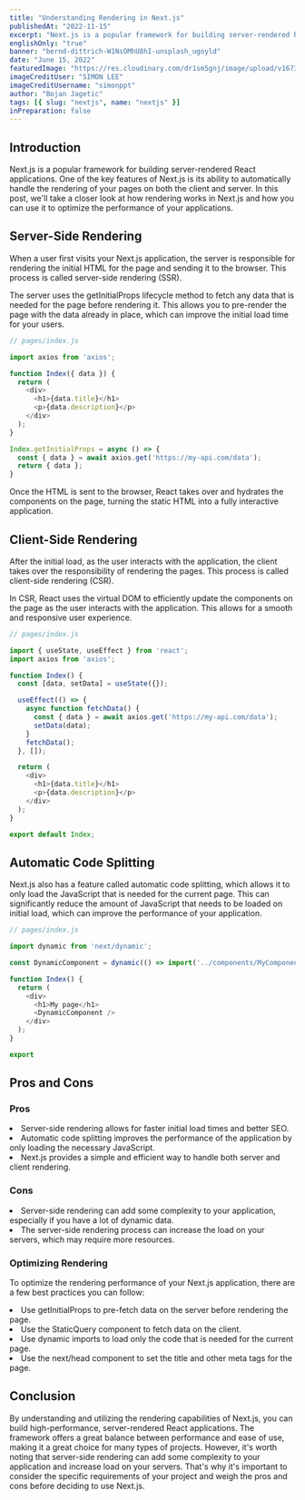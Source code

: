 ```yaml
---
title: "Understanding Rendering in Next.js"
publishedAt: "2022-11-15"
excerpt: "Next.js is a popular framework for building server-rendered React applications. One of the key features of Next.js is its ability to automatically handle the rendering of your pages on both the client and server. In this post, we'll take a closer look at how rendering works in Next.js."
englishOnly: "true"
banner: "bernd-dittrich-W1NsOMhU8hI-unsplash_ugoyld"
date: "June 15, 2022"
featuredImage: "https://res.cloudinary.com/dr1sm5gnj/image/upload/v1673942097/igutech/blogs/simon-lee-egWTpKFu8rU-unsplash_zjbvow.jpg"
imageCreditUser: "SIMON LEE"
imageCreditUsername: "simonppt"
author: "Bojan Jagetic"
tags: [{ slug: "nextjs", name: "nextjs" }]
inPreparation: false
---
```


## Introduction

Next.js is a popular framework for building server-rendered React applications. One of the key features of Next.js is its ability to automatically handle the rendering of your pages on both the client and server. In this post, we'll take a closer look at how rendering works in Next.js and how you can use it to optimize the performance of your applications.


## Server-Side Rendering

When a user first visits your Next.js application, the server is responsible for rendering the initial HTML for the page and sending it to the browser. This process is called server-side rendering (SSR).

The server uses the <Adjusted>getInitialProps</Adjusted> lifecycle method to fetch any data that is needed for the page before rendering it. This allows you to pre-render the page with the data already in place, which can improve the initial load time for your users.

```javascript
// pages/index.js

import axios from 'axios';

function Index({ data }) {
  return (
    <div>
      <h1>{data.title}</h1>
      <p>{data.description}</p>
    </div>
  );
}

Index.getInitialProps = async () => {
  const { data } = await axios.get('https://my-api.com/data');
  return { data };
}
```

Once the HTML is sent to the browser, React takes over and hydrates the components on the page, turning the static HTML into a fully interactive application.

## Client-Side Rendering

After the initial load, as the user interacts with the application, the client takes over the responsibility of rendering the pages. This process is called client-side rendering (CSR).

In CSR, React uses the virtual DOM to efficiently update the components on the page as the user interacts with the application. This allows for a smooth and responsive user experience.

```javascript
// pages/index.js

import { useState, useEffect } from 'react';
import axios from 'axios';

function Index() {
  const [data, setData] = useState({});

  useEffect(() => {
    async function fetchData() {
      const { data } = await axios.get('https://my-api.com/data');
      setData(data);
    }
    fetchData();
  }, []);

  return (
    <div>
      <h1>{data.title}</h1>
      <p>{data.description}</p>
    </div>
  );
}

export default Index;
```

## Automatic Code Splitting

Next.js also has a feature called automatic code splitting, which allows it to only load the JavaScript that is needed for the current page. This can significantly reduce the amount of JavaScript that needs to be loaded on initial load, which can improve the performance of your application.

```javascript
// pages/index.js

import dynamic from 'next/dynamic';

const DynamicComponent = dynamic(() => import('../components/MyComponent'));

function Index() {
  return (
    <div>
      <h1>My page</h1>
      <DynamicComponent />
    </div>
  );
}

export
```

## Pros and Cons

### Pros
<LgList>
<li>Server-side rendering allows for faster initial load times and better SEO.</li>
<li>Automatic code splitting improves the performance of the application by only loading the necessary JavaScript.</li>
<li>Next.js provides a simple and efficient way to handle both server and client rendering.</li>
</LgList>

### Cons

<LgList>
<li>Server-side rendering can add some complexity to your application, especially if you have a lot of dynamic data.</li>
<li>The server-side rendering process can increase the load on your servers, which may require more resources.</li>
</LgList>


### Optimizing Rendering

To optimize the rendering performance of your Next.js application, there are a few best practices you can follow:

<LgList>
<li>Use <Adjusted>getInitialProps</Adjusted> to pre-fetch data on the server before rendering the page.</li>
<li>Use the <Adjusted>StaticQuery</Adjusted> component to fetch data on the client.</li>
<li>Use <Adjusted>dynamic imports</Adjusted> to load only the code that is needed for the current page.</li>
<li>Use the <Adjusted>next/head</Adjusted> component to set the title and other meta tags for the page.</li>
</LgList>

## Conclusion

By understanding and utilizing the rendering capabilities of Next.js, you can build high-performance, server-rendered React applications. The framework offers a great balance between performance and ease of use, making it a great choice for many types of projects. However, it's worth noting that server-side rendering can add some complexity to your application and increase load on your servers. That's why it's important to consider the specific requirements of your project and weigh the pros and cons before deciding to use Next.js.